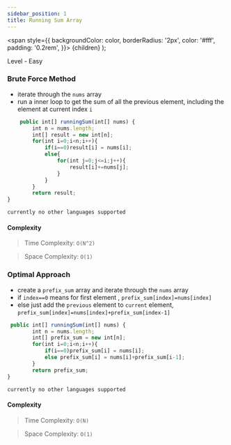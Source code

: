 ```yaml
---
sidebar_position: 1
title: Running Sum Array 
---
```



  <span
    style={{
      backgroundColor: color,
      borderRadius: '2px',
      color: '#fff',
      padding: '0.2rem',
    }}>
    {children}
  </span>
);

Level - <Highlight color="#25c2a0">Easy</Highlight>

### Brute Force Method

- iterate through the `nums` array 
- run a inner loop to get the sum of all the previous element, including the element at current index `i` 

<Tabs>
<TabItem value="java" label="Java">

```js
    public int[] runningSum(int[] nums) {
        int n = nums.length;
        int[] result = new int[n];
        for(int i=0;i<n;i++){
            if(i==0)result[i] = nums[i];
            else{
                for(int j=0;j<=i;j++){
                    result[i]+=nums[j];
                }
            }
        }
        return result;
}
```

</TabItem>

<TabItem value="other" label="Other">

```
currently no other languages supported
```

</TabItem>

</Tabs>

#### Complexity
  > Time Complexity: `O(N^2)`

  > Space Complexity: `O(1)`


### Optimal Approach

- create a `prefix_sum` array and iterate through the `nums` array
- if `index==0` means for first element , `prefix_sum[index]=nums[index]`
- else just add the `previous` element to `current` element, `prefix_sum[index]=nums[index]+prefix_sum[index-1]`

<Tabs>
<TabItem value="java" label="Java">

```js
 public int[] runningSum(int[] nums) {
        int n = nums.length;
        int[] prefix_sum = new int[n];
        for(int i=0;i<n;i++){
            if(i==0)prefix_sum[i] = nums[i];
            else prefix_sum[i] = nums[i]+prefix_sum[i-1];
        }
        return prefix_sum;
}
```

</TabItem>

<TabItem value="other" label="Other">

```
currently no other languages supported
```

</TabItem>

</Tabs>

#### Complexity
  > Time Complexity: `O(N)`

  > Space Complexity: `O(1)`